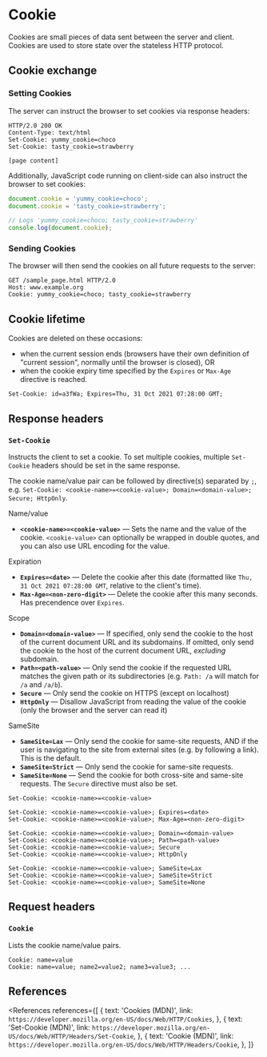 
# Cookie

Cookies are small pieces of data sent between the server and client. Cookies are used to store state over the stateless HTTP protocol.

## Cookie exchange

### Setting Cookies

The server can instruct the browser to set cookies via response headers:

```http
HTTP/2.0 200 OK
Content-Type: text/html
Set-Cookie: yummy_cookie=choco
Set-Cookie: tasty_cookie=strawberry

[page content]
```

Additionally, JavaScript code running on client-side can also instruct the browser to set cookies:

```js
document.cookie = 'yummy_cookie=choco';
document.cookie = 'tasty_cookie=strawberry';

// Logs 'yummy_cookie=choco; tasty_cookie=strawberry'
console.log(document.cookie);
```

### Sending Cookies

The browser will then send the cookies on all future requests to the server:

```http
GET /sample_page.html HTTP/2.0
Host: www.example.org
Cookie: yummy_cookie=choco; tasty_cookie=strawberry
```

## Cookie lifetime

Cookies are deleted on these occasions:

- when the current session ends (browsers have their own definition of "current session", normally until the browser is closed), OR
- when the cookie expiry time specified by the `Expires` or `Max-Age` directive is reached.

```http
Set-Cookie: id=a3fWa; Expires=Thu, 31 Oct 2021 07:28:00 GMT;
```

## Response headers

### `Set-Cookie`

Instructs the client to set a cookie. To set multiple cookies, multiple `Set-Cookie` headers should be set in the same response.

The cookie name/value pair can be followed by directive(s) separated by `;`, e.g. `Set-Cookie: <cookie-name>=<cookie-value>; Domain=<domain-value>; Secure; HttpOnly`.

<Badge color="blue">Name/value</Badge>

- **`<cookie-name>=<cookie-value>`** &mdash; Sets the name and the value of the cookie. `<cookie-value>` can optionally be wrapped in double quotes, and you can also use URL encoding for the value.

<Badge color="blue">Expiration</Badge>

- **`Expires=<date>`** &mdash; Delete the cookie after this date (formatted like `Thu, 31 Oct 2021 07:28:00 GMT`, relative to the client's time).
- **`Max-Age=<non-zero-digit>`** &mdash; Delete the cookie after this many seconds. Has precendence over `Expires`.

<Badge color="blue">Scope</Badge>

- **`Domain=<domain-value>`** &mdash; If specified, only send the cookie to the host of the current document URL and its subdomains. If omitted, only send the cookie to the host of the current document URL, _excluding_ subdomain.
- **`Path=<path-value>`** &mdash; Only send the cookie if the requested URL matches the given path or its subdirectories (e.g. `Path: /a` will match for `/a` and `/a/b`).
- **`Secure`** &mdash; Only send the cookie on HTTPS (except on localhost)
- **`HttpOnly`** &mdash; Disallow JavaScript from reading the value of the cookie (only the browser and the server can read it)

<Badge color="blue">SameSite</Badge>

- **`SameSite=Lax`** &mdash; Only send the cookie for same-site requests, AND if the user is navigating to the site from external sites (e.g. by following a link). This is the default.
- **`SameSite=Strict`** &mdash; Only send the cookie for same-site requests.
- **`SameSite=None`** &mdash; Send the cookie for both cross-site and same-site requests. The `Secure` directive must also be set.

```http
Set-Cookie: <cookie-name>=<cookie-value>

Set-Cookie: <cookie-name>=<cookie-value>; Expires=<date>
Set-Cookie: <cookie-name>=<cookie-value>; Max-Age=<non-zero-digit>

Set-Cookie: <cookie-name>=<cookie-value>; Domain=<domain-value>
Set-Cookie: <cookie-name>=<cookie-value>; Path=<path-value>
Set-Cookie: <cookie-name>=<cookie-value>; Secure
Set-Cookie: <cookie-name>=<cookie-value>; HttpOnly

Set-Cookie: <cookie-name>=<cookie-value>; SameSite=Lax
Set-Cookie: <cookie-name>=<cookie-value>; SameSite=Strict
Set-Cookie: <cookie-name>=<cookie-value>; SameSite=None
```

## Request headers

### `Cookie`

Lists the cookie name/value pairs.

```http
Cookie: name=value
Cookie: name=value; name2=value2; name3=value3; ...
```

## References

<References
  references={[
    {
      text: 'Cookies (MDN)',
      link: `https://developer.mozilla.org/en-US/docs/Web/HTTP/Cookies`,
    },
    {
      text: 'Set-Cookie (MDN)',
      link: `https://developer.mozilla.org/en-US/docs/Web/HTTP/Headers/Set-Cookie`,
    },
    {
      text: 'Cookie (MDN)',
      link: `https://developer.mozilla.org/en-US/docs/Web/HTTP/Headers/Cookie`,
    },
  ]}
></References>
